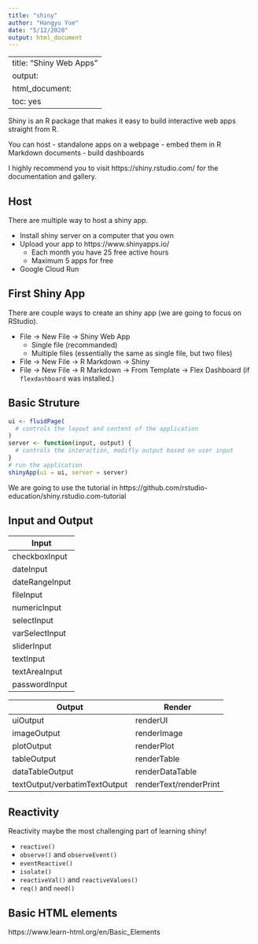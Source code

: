 ```yaml
---
title: "shiny"
author: "Hangyu Yue"
date: "5/12/2020"
output: html_document
---
```

---
title: "Shiny Web Apps"
output: 
  html_document: 
    toc: yes
---


Shiny is an R package that makes it easy to build interactive web apps straight from R.

You can host 
- standalone apps on a webpage
- embed them in R Markdown documents
- build dashboards

I highly recommend you to visit https://shiny.rstudio.com/ for the documentation and gallery.


## Host

There are multiple way to host a shiny app.

- Install shiny server on a computer that you own
- Upload your app to https://www.shinyapps.io/
  - Each month you have 25 free active hours
  - Maximum 5 apps for free
- Google Cloud Run


## First Shiny App

There are couple ways to create an shiny app (we are going to focus on RStudio).

- File -> New File -> Shiny Web App
  - Single file (recommanded)
  - Multiple files (essentially the same as single file, but two files)
- File -> New File -> R Markdown -> Shiny
- File -> New File -> R Markdown -> From Template -> Flex Dashboard (if `flexdashboard` was installed.)

## Basic Struture


```r
ui <- fluidPage(
  # controls the layout and content of the application
)
server <- function(input, output) {
  # controls the interaction, modifly output based on user input
}
# run the application 
shinyApp(ui = ui, server = server)
```


We are going to use the tutorial in https://github.com/rstudio-education/shiny.rstudio.com-tutorial


## Input and Output

| Input                         |
| ----                          |
| checkboxInput                 |
| dateInput                     |
| dateRangeInput                |
| fileInput                     |
| numericInput                  |
| selectInput                   |
| varSelectInput                |
| sliderInput                   |
| textInput                     |
| textAreaInput                 |
| passwordInput                 |

| Output                        | Render          |
| ----                          | ---             |
| uiOutput                      | renderUI        |
| imageOutput                   | renderImage     |
| plotOutput                    | renderPlot      |
| tableOutput                   | renderTable     |
| dataTableOutput               | renderDataTable |
| textOutput/verbatimTextOutput | renderText/renderPrint      |


## Reactivity

Reactivity maybe the most challenging part of learning shiny!

- `reactive()`
- `observe()` and `observeEvent()`
- `eventReactive()`
- `isolate()`
- `reactiveVal()` and `reactiveValues()`
- `req()` and `need()`


## Basic HTML elements

https://www.learn-html.org/en/Basic_Elements